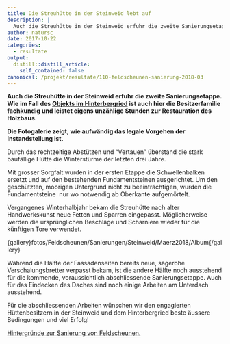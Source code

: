 ```yaml
---
title: Die Streuhütte in der Steinweid lebt auf 
description: |
  Auch die Streuhütte in der Steinweid erfuhr die zweite Sanierungsetappe. Wie im Fall des Objekts im Hinterbergried ist auch hier die Besitzerfamilie fachkundig und leistet eigens unzählige Stunden zur Restauration des Holzbaus.  Die Fotogalerie zeigt, wie aufwändig das legale Vorgehen der Instandstellung ist. 
author: natursc
date: 2017-10-22
categories:
  - resultate
output:
  distill::distill_article:
    self_contained: false
canonical: /projekt/resultate/110-feldscheunen-sanierung-2018-03
---
```



**Auch die Streuhütte in der Steinweid erfuhr die zweite
Sanierungsetappe. Wie im Fall des [Objekts im
Hinterbergried](http://www.wieselundco.ch/projekt/resultate/101-feldscheunen-sanierung-2017-10) ist
auch hier die Besitzerfamilie fachkundig und leistet eigens unzählige
Stunden zur Restauration des Holzbaus. **

**Die Fotogalerie zeigt, wie aufwändig das legale Vorgehen der
Instandstellung ist. **

Durch das rechtzeitige Abstützen und "Vertauen" überstand die stark
baufällige Hütte die Winterstürme der letzten drei Jahre.

Mit grosser Sorgfalt wurden in der ersten Etappe die Schwellenbalken
ersetzt und auf den bestehenden Fundamentsteinen ausgerichtet. Um den
geschützten, moorigen Untergrund nicht zu beeinträchtigen, wurden die
Fundamentsteine  nur wo notwendig ab Oberkante aufgemörtelt.

Vergangenes Winterhalbjahr bekam die Streuhütte nach alter
Handwerkskunst neue Fetten und Sparren eingepasst. Möglicherweise werden
die ursprünglichen Beschläge und Scharniere wieder für die künftigen
Tore verwendet. 

{gallery}fotos/Feldscheunen/Sanierungen/Steinweid/Maerz2018/Album{/gallery}

Während die Hälfte der Fassadenseiten bereits neue, sägerohe
Verschalungsbretter verpasst bekam, ist die andere Hälfte noch
ausstehend für die kommende, voraussichtlich abschliessende
Sanierungsetappe. Auch für das Eindecken des Daches sind noch einige
Arbeiten am Unterdach ausstehend. 

Für die abschliessenden Arbeiten wünschen wir den engagierten
Hüttenbesitzern in der Steinweid und dem Hinterbergried beste äussere
Bedingungen und viel Erfolg!

[Hintergründe zur Sanierung von
Feldscheunen.](http://www.wieselundco.ch/projekt/massnahmen/62-wir-unterstuetzen-die-instanstellung-von-feldscheunen) 

 

<!--http://wieselundco.ch/projekt/resultate/110-feldscheunen-sanierung-2018-03-->
